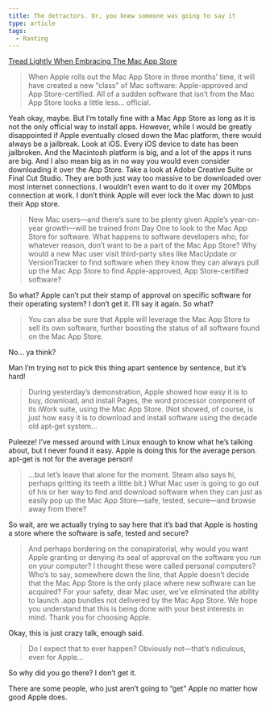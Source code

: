 ```yaml
---
title: The detractors. Or, you knew someone was going to say it
type: article
tags:
  - Ranting
---
```


[Tread Lightly When Embracing The Mac App Store](http://www.crunchgear.com/2010/10/21/tread-lightly-when-embracing-the-mac-app-store/)

> When Apple rolls out the Mac App Store in three months’ time, it will have created a new “class” of Mac software: Apple-approved and App Store-certified. All of a sudden software that isn’t from the Mac App Store looks a little less… official.

Yeah okay, maybe. But I’m totally fine with a Mac App Store as long as it is not the only official way to install apps. However, while I would be greatly disappointed if Apple eventually closed down the Mac platform, there would always be a jailbreak. Look at iOS. Every iOS device to date has been jailbroken. And the Macintosh platform is big, and a lot of the apps it runs are big. And I also mean big as in no way you would even consider downloading it over the App Store. Take a look at Adobe Creative Suite or Final Cut Studio. They are both just way too massive to be downloaded over most internet connections. I wouldn’t even want to do it over my 20Mbps connection at work. I don’t think Apple will ever lock the Mac down to just their App store.

> New Mac users—and there’s sure to be plenty given Apple’s year-on-year growth—will be trained from Day One to look to the Mac App Store for software. What happens to software developers who, for whatever reason, don’t want to be a part of the Mac App Store? Why would a new Mac user visit third-party sites like MacUpdate or VersionTracker to find software when they know they can always pull up the Mac App Store to find Apple-approved, App Store-certified software?

So what? Apple can’t put their stamp of approval on specific software for their operating system? I don’t get it. I’ll say it again. So what?

> You can also be sure that Apple will leverage the Mac App Store to sell its own software, further boosting the status of all software found on the Mac App Store.

No… ya think?

Man I’m trying not to pick this thing apart sentence by sentence, but it’s hard!

> During yesterday’s demonstration, Apple showed how easy it is to buy, download, and install Pages, the word processor component of its iWork suite, using the Mac App Store. (Not showed, of course, is just how easy it is to download and install software using the decade old apt-get system…

Puleeze! I’ve messed around with Linux enough to know what he’s talking about, but I never found it easy. Apple is doing this for the average person. apt-get is not for the average person!

> ...but let’s leave that alone for the moment. Steam also says hi, perhaps gritting its teeth a little bit.) What Mac user is going to go out of his or her way to find and download software when they can just as easily pop up the Mac App Store—safe, tested, secure—and browse away from there?

So wait, are we actually trying to say here that it’s bad that Apple is hosting a store where the software is safe, tested and secure?

> And perhaps bordering on the conspiratorial, why would you want Apple granting or denying its seal of approval on the software you run on your computer? I thought these were called personal computers? Who’s to say, somewhere down the line, that Apple doesn’t decide that the Mac App Store is the only place where new software can be acquired? For your safety, dear Mac user, we’ve eliminated the ability to launch .app bundles not delivered by the Mac App Store. We hope you understand that this is being done with your best interests in mind. Thank you for choosing Apple.

Okay, this is just crazy talk, enough said.

> Do I expect that to ever happen? Obviously not—that’s ridiculous, even for Apple…

So why did you go there? I don’t get it.

There are some people, who just aren’t going to “get” Apple no matter how good Apple does.
